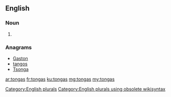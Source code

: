 ==English==

===Noun===
{{head|en}}

# {{plural of|tonga}}

===Anagrams===
* [[Gaston#English|Gaston]]
* [[tangos#English|tangos]]
* [[Tsonga#English|Tsonga]]

[[Category:English plurals]][[Category:English plurals using obsolete wikisyntax]]

[[ar:tongas]]
[[fr:tongas]]
[[ku:tongas]]
[[mg:tongas]]
[[my:tongas]]